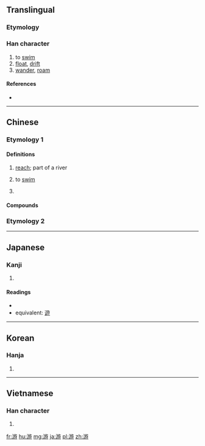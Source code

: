 {{also|遊|逰}}
==Translingual==
{{stroke order|strokes=12}}

===Etymology===
{{Han compound|㫃|汓|c1=s|c2=p|ls=psc}}

===Han character===
{{Han char|rn=85|rad=水|as=09|sn=12|four=3814<sub>7</sub>|canj=水卜尸木 (EYSD)}}

# to [[swim]]
# [[float]], [[drift]]
# [[wander]], [[roam]]

====References====
* {{Han ref|kx=0635.140|dkj=17792|dj=1042.100|hdz=31684.080|uh=6E38|ud=28216|bh=B4E5|bd=46309}}

----

==Chinese==

===Etymology 1===
{{zh-pron
|m=yóu
|c=jau4
}}

====Definitions====
{{zh-hanzi}}

# [[reach]]; part of a river
#: {{zh-usex|上游|upper reach, upstream}}
#: {{zh-usex|下游|lower reach, downstream}}
# to [[swim]]
#: {{zh-usex|他 '''游''' 得 最 遠。|He '''swam''' the furthest.|link=y}}
#: {{zh-usex|他們 一起 '''游''' 向 那 艘 船。|Together they '''swam''' to the ship.|link=y}}
# {{surname|lang=zh}}

====Compounds====
{{der3
|{{zh-l|游伴}}
|{{zh-l|游標}}
|{{zh-l|游標卡尺}}
|{{zh-l|游水}}
|{{zh-l|游泳}}
|{{zh-l|游泳帽}}
|{{zh-l|游泳池}}
|{{zh-l|游泳衣}}
|{{zh-l|游泳褲}}
|{{zh-l|游程}}
|{{zh-l|游舫}}
|{{zh-l|游船}}
|{{zh-l|游艇}}
}}

===Etymology 2===
{{zh-see|遊}}

----

==Japanese==

===Kanji===
{{ja-kanji|grade=|rs=水09}}

# {{defn|lang=ja|sort=水09}}

====Readings====
* {{ja-readings|on=[[ゆう]] (yū), [[りゅう]] (ryū)|kun=[[およぐ]] (oyogu), [[あそぶ]] (asobu), [[あそび]] (asobi)}}
* equivalent: [[遊]]

----

==Korean==

===Hanja===
{{ko-hanja|hangeul=유|eumhun=|rv=yu|mr=yu|y=yu}}

# {{defn|lang=ko|sort=水09}}

----

==Vietnamese==

===Han character===
{{vi-hantu|[[du]]|rs=水09}}

# {{defn|lang=vi|sort=水09}}

[[fr:游]]
[[hu:游]]
[[mg:游]]
[[ja:游]]
[[pl:游]]
[[zh:游]]